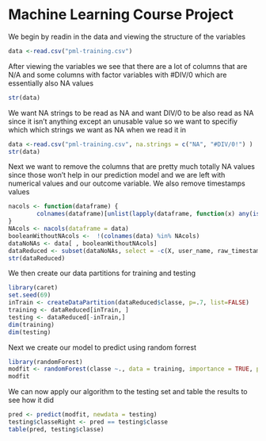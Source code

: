 Machine Learning Course Project
========================================================

We begin by readin in the data and viewing the structure of the variables

```r
data <-read.csv("pml-training.csv")
```

After viewing the variables we see that there are a lot of columns that are N/A and some columns with factor variables with #DIV/0 which are essentially also NA values

```r
str(data)
```

We want NA strings to be read as NA and want DIV/0 to be also read as NA since it isn't anything except an unusable value so we want to specifiy which which strings we want as NA when we read it in

```r
data <-read.csv("pml-training.csv", na.strings = c("NA", "#DIV/0!") )
str(data)
```

Next we want to remove the columns that are pretty much totally NA values since those won't help in our prediction model and we are left with numerical values and our outcome variable. We also remove timestamps values 

```r
nacols <- function(dataframe) {
        colnames(dataframe)[unlist(lapply(dataframe, function(x) any(is.na(x))))]
}
NAcols <- nacols(dataframe = data)
booleanWithoutNAcols <-  !(colnames(data) %in% NAcols)
dataNoNAs <- data[ , booleanWithoutNAcols]
dataReduced <- subset(dataNoNAs, select = -c(X, user_name, raw_timestamp_part_1, raw_timestamp_part_2, cvtd_timestamp, new_window, num_window) ) 
str(dataReduced)
```

We then create our data partitions for training and testing

```r
library(caret)
set.seed(69)
inTrain <- createDataPartition(dataReduced$classe, p=.7, list=FALSE)
training <- dataReduced[inTrain, ]
testing <- dataReduced[-inTrain,]
dim(training)
dim(testing)
```

Next we create our model to predict using random forrest 

```r
library(randomForest)
modfit <- randomForest(classe ~., data = training, importance = TRUE, proximity = TRUE)
modfit
```

We can now apply our algorithm to the testing set and table the results to see how it did

```r
pred <- predict(modfit, newdata = testing)
testing$classeRight <- pred == testing$classe
table(pred, testing$classe)
```


